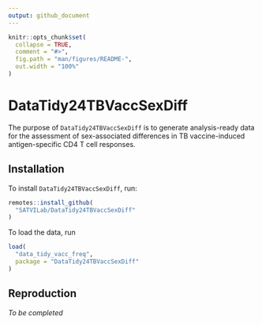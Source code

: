 ```yaml
---
output: github_document
---
```


<!-- README.md is generated from README.Rmd. Please edit that file -->

```r
knitr::opts_chunk$set(
  collapse = TRUE,
  comment = "#>",
  fig.path = "man/figures/README-",
  out.width = "100%"
)
```

# DataTidy24TBVaccSexDiff

<!-- badges: start -->
<!-- badges: end -->

The purpose of `DataTidy24TBVaccSexDiff` is to generate analysis-ready data for the assessment of sex-associated differences in TB vaccine-induced antigen-specific CD4 T cell responses.

## Installation

To install `DataTidy24TBVaccSexDiff`, run:

```r
remotes::install_github(
  "SATVILab/DataTidy24TBVaccSexDiff"
)
```

To load the data, run 

```r
load(
  "data_tidy_vacc_freq",
  package = "DataTidy24TBVaccSexDiff"
)
```

## Reproduction

*To be completed*
